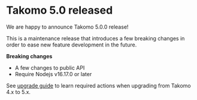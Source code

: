 # Takomo 5.0 released

We are happy to announce Takomo 5.0.0 release!

This is a maintenance release that introduces a few breaking changes in order to ease new feature development in the future.

**Breaking changes**

- A few changes to public API
- Require Nodejs v16.17.0 or later

See [upgrade guide](../docs/upgrade-guide/from-4-to-5/) to learn required actions when upgrading from Takomo 4.x to 5.x.